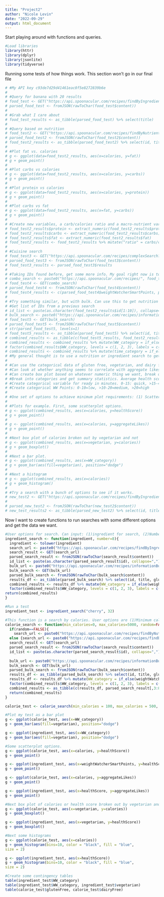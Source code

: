 ```yaml
---
title: "Project2"
author: "Nicole Levin"
date: "2022-09-29"
output: html_document
---
```


Start playing around with functions and queries.
```r
#Load libraries
library(httr)
library(dplyr)
library(jsonlite)
library(tidyverse)

```

Running some tests of how things work. This section won't go in our final file
```r
# #My API key c93de7d29d41461eac0f5e8272839b6e 
# 
# #Query for banana with 20 results
# food_test <- GET("https://api.spoonacular.com/recipes/findByIngredients?ingredients=banana&apiKey=c93de7d29d41461eac0f5e8272839b6e")
# parsed_food_test <- fromJSON(rawToChar(food_test$content))
# 
# #Grab what I care about
# food_test_results <- as_tibble(parsed_food_test) %>% select(title)
# 
# #Query based on nutrition
# food_test2 <- GET("https://api.spoonacular.com/recipes/findByNutrients?minCarbs=1&maxCarbs=50&number=20&apiKey=c93de7d29d41461eac0f5e8272839b6e")
# parsed_food_test2 <- fromJSON(rawToChar(food_test2$content))
# food_test2_results <- as_tibble(parsed_food_test2) %>% select(id, title, calories, protein, fat, carbs)
# 
# #Plot fat vs. calories
# g <- ggplot(data=food_test2_results, aes(x=calories, y=fat))
# g + geom_point()
# 
# #Plot carbs vs calories
# g <- ggplot(data=food_test2_results, aes(x=calories, y=carbs))
# g + geom_point()
# 
# #Plot protein vs calories
# g <- ggplot(data=food_test2_results, aes(x=calories, y=protein))
# g + geom_point()
# 
# #Plot carbs vs fat
# g <- ggplot(data=food_test2_results, aes(x=fat, y=carbs))
# g + geom_point()
# 
# #Create new variables, a carb/calories ratio and a macro-nutrient variable
# food_test2_results$protein <- extract_numeric(food_test2_results$protein)
# food_test2_results$carbs <- extract_numeric(food_test2_results$carbs)
# food_test2_results$fat <- extract_numeric(food_test2_results$fat)
# food_test2_results <- food_test2_results %>% mutate("ratio" = carbs/calories, "macros"= carbs + calories + protein)
# 
# #Cuisine search
# food_test3 <- GET("https://api.spoonacular.com/recipes/complexSearch?query=pasta&cuisine=italian&number=2&apiKey=c93de7d29d41461eac0f5e8272839b6e")
# parsed_food_test3 <- fromJSON(rawToChar(food_test3$content))
# food_test3_results <- parsed_food_test3$results
# 
# #Taking IDs found before, get some more info. My goal right now is to get a combination of numeric and categorical variables
# combo_search <- paste0("https://api.spoonacular.com/recipes/", food_test2_results$id[2], "/information?includeNutrition=false&apiKey=c93de7d29d41461eac0f5e8272839b6e")
# food_test4 <- GET(combo_search)
# parsed_food_test4 <- fromJSON(rawToChar(food_test4$content))
# food_test4_results <- c(parsed_food_test4$weightWatcherSmartPoints, parsed_food_test4$healthScore, parsed_food_test4$pricePerServing, parsed_food_test4$id, parsed_food_test4$title, parsed_food_test4$readyInMinutes)
# 
# #Try something similar, but with bulk. Can use this to get nutrition info, but the parsing might be hard.
# #Get list of IDs from a previous search
# id_list <- paste(as.character(food_test2_results$id[1:10]), collapse=",")
# bulk_search <- paste0("https://api.spoonacular.com/recipes/informationBulk?ids=", id_list, "&includeNutrition=false&apiKey=c93de7d29d41461eac0f5e8272839b6e")
# food_test5 <- GET(bulk_search)
# parsed_food_test5 <- fromJSON(rawToChar(food_test5$content))
# str(parsed_food_test5, levels=1)
# food_test5_results <- as_tibble(parsed_food_test5) %>% select(id, title, glutenFree, dairyFree, vegetarian, aggregateLikes, healthScore, weightWatcherSmartPoints, sourceName, pricePerServing, readyInMinutes)
# combined_results <- as_tibble(c(food_test5_results, food_test2_results[1:10,3:8]))
# combined_results <- combined_results %>% mutate(WW_category = if_else(weightWatcherSmartPoints <10, 1, if_else(weightWatcherSmartPoints <20, 2, 3))) 
# factor(combined_results$WW_category, levels = c(1, 2, 3), labels = c("low", "medium", "high"))
# combined_results <- combined_results %>% mutate(time_category = if_else(readyInMinutes <= 15, "quick", if_else(readyInMinutes <= 45, "medium", "long")))
# #My general thought is to use a nutrition or ingredient search to get a list of IDs to use for the rest of the searching and analysis. We can pull Weight Watchers points, price per serving, ready in minutes, health score, price per serving, ready in minutes, and aggregate likes as quantitative data. Potential options for some categorical stuff are vegetarian, gluten free, dairy free, source name. Can use cuisines, dish types, diets possibly, but those may be hard to parse.
# 
# #Can use the categorical data of gluten free, vegetarian, and dairy free for contingency tables
# #Can look at whether anything seems to correlate with aggregate likes: health score, price per serving, ready in minutes, calories.
# #Can create box plot based on whatever numeric thing we want, break out into vegetarian and not, gluten free and not, dairy free and not.
# #Break into categories and get summary statistics. Average health score for vegetarian, average fat for gluten free, etc.
# #Create categorical variable for ready in minutes. 0-15: quick, >15-45: average, >45: long
# #Create categorical WW Points: 0-10=low, >10-20=medium, >20=high
# 
# #One set of options to achieve minimum plot requirements: (1) Scatterplot of something vs aggregate likes or something vs health score, (2)box plots of health scores by vegetarian and not, (3) bar plot of categorized ready minutes or WW Points and pick a variable to group by like gluten free, (4) histogram of health score or calories, plus a 5th of some type.
# 
# #Plots for example. First, some scatterplot options.
# g <- ggplot(combined_results, aes(x=calories, y=healthScore))
# g + geom_point()
# 
# g <- ggplot(combined_results, aes(x=calories, y=aggregateLikes))
# g + geom_point()
# 
# #Next box plot of calories broken out by vegetarian and not
# g <- ggplot(combined_results, aes(x=vegetarian, y=calories))
# g + geom_boxplot()
# 
# #Next a bar plot.
# g <- ggplot(combined_results, aes(x=WW_category))
# g + geom_bar(aes(fill=vegetarian), position="dodge")
# 
# #Next a histogram
# g <- ggplot(combined_results, aes(x=calories))
# g + geom_histogram()
# 
# #Try a search with a bunch of options to see if it works.
# new_test2 <- GET("https://api.spoonacular.com/recipes/findByIngredients?ingredients=banana&findByNutrients?minCalories=500&maxCalories=1500&apiKey=c93de7d29d41461eac0f5e8272839b6e")
# 
# parsed_new_test2 <- fromJSON(rawToChar(new_test2$content))
# new_test_results2 <- as_tibble(parsed_new_test2) %>% select(id, title)


```

Now I want to create functions to run searches with some different options and get the data we want.
```r
#User options for search. Can input: (1)ingredient for search, (2)Number of results
ingredient_search <- function(ingredient, number=8){
  ingredient <- tolower(ingredient)
  search_url <- paste0("https://api.spoonacular.com/recipes/findByIngredients?ingredients=", ingredient,"&number=", number, "&apiKey=c93de7d29d41461eac0f5e8272839b6e")
  search_result <- GET(search_url)
  parsed_search_result <- fromJSON(rawToChar(search_result$content))
  id_list <- paste(as.character(parsed_search_result$id), collapse=",")
  bulk_url <- paste0("https://api.spoonacular.com/recipes/informationBulk?ids=", id_list, "&includeNutrition=false&apiKey=c93de7d29d41461eac0f5e8272839b6e")
  bulk_search <- GET(bulk_url)
  parsed_bulk_search <- fromJSON(rawToChar(bulk_search$content))
  results_df <- as_tibble(parsed_bulk_search) %>% select(id, title, glutenFree, dairyFree, vegetarian, aggregateLikes, healthScore, weightWatcherSmartPoints, sourceName, pricePerServing, readyInMinutes)
  combined_results <- results_df %>% mutate(WW_category = if_else(weightWatcherSmartPoints <10, 1, if_else(weightWatcherSmartPoints <20, 2, 3))) 
  factor(combined_results$WW_category, levels = c(1, 2, 3), labels = c("low", "medium", "high"))
return(combined_results)
}

#Run a test
ingredient_test <- ingredient_search("cherry", 32)

#This function is a search by calories. User options are (1)Minimum calories, (2)Maximum calories, (3)Whether we want a random set of results or the first ones alphabetically, and a number of results. All of these have defaults, so the user can specify nothing and still get a result.
calorie_search <- function(min_calories=0, max_calories=5000, random=FALSE, number=10){
  if(random==FALSE){
    search_url <- paste0("https://api.spoonacular.com/recipes/findByNutrients?minCalories=",min_calories,"&maxCalories=",max_calories,"&number=", number, "&apiKey=c93de7d29d41461eac0f5e8272839b6e")}
  else {search_url <- paste0("https://api.spoonacular.com/recipes/findByNutrients?minCalories=",min_calories,"&maxCalories=",max_calories,"&number=", number, "&random=true&apiKey=c93de7d29d41461eac0f5e8272839b6e")}
  search_result <- GET(search_url)
  parsed_search_result <- fromJSON(rawToChar(search_result$content))
  id_list <- paste(as.character(parsed_search_result$id), collapse=",")
  
  bulk_url <- paste0("https://api.spoonacular.com/recipes/informationBulk?ids=", id_list, "&includeNutrition=false&apiKey=c93de7d29d41461eac0f5e8272839b6e")
  bulk_search <- GET(bulk_url)
  parsed_bulk_search <- fromJSON(rawToChar(bulk_search$content))
  results_df <- as_tibble(parsed_bulk_search) %>% select(id, title, glutenFree, dairyFree, vegetarian, aggregateLikes, healthScore, weightWatcherSmartPoints, sourceName, pricePerServing, readyInMinutes)
  results_df <- results_df %>% mutate(WW_category = if_else(weightWatcherSmartPoints <10, 1, if_else(weightWatcherSmartPoints <20, 2, 3))) 
  factor(combined_results$WW_category, levels = c(1, 2, 3), labels = c("low", "medium", "high"))
  combined_results <- as_tibble(c(results_df, parsed_search_result[,3:8]))
  return(combined_results)
}

calorie_test <- calorie_search(min_calories = 100, max_calories = 500, number=30)

#Plot my test as a bar plot
g <- ggplot(calorie_test, aes(x=WW_category))
g + geom_bar(aes(fill=vegetarian), position="dodge")

g <- ggplot(ingredient_test, aes(x=WW_category))
g + geom_bar(aes(fill=vegetarian), position="dodge")

#Some scatterplot options.
g <- ggplot(calorie_test, aes(x=calories, y=healthScore))
g + geom_point()

g <- ggplot(ingredient_test, aes(x=weightWatcherSmartPoints, y=healthScore))
g + geom_point()

g <- ggplot(calorie_test, aes(x=calories, y=aggregateLikes))
g + geom_point()

g <- ggplot(ingredient_test, aes(x=healthScore, y=aggregateLikes))
g + geom_point()

#Next box plot of calories or health score broken out by vegetarian and not
g <- ggplot(calorie_test, aes(x=vegetarian, y=calories))
g + geom_boxplot()

g <- ggplot(ingredient_test, aes(x=vegetarian, y=healthScore))
g + geom_boxplot()

#Next some histograms
g <- ggplot(calorie_test, aes(x=calories))
g + geom_histogram(bins=10, color = "black", fill = "blue",
size = 2)

g <- ggplot(ingredient_test, aes(x=healthScore))
g + geom_histogram(bins=10, color = "black", fill = "blue",
size = 2)

#Create some contingency tables
table(ingredient_test$WW_category)
table(ingredient_test$WW_category, ingredient_test$vegetarian)
table(calorie_test$glutenFree, calorie_test$dairyFree)



```

